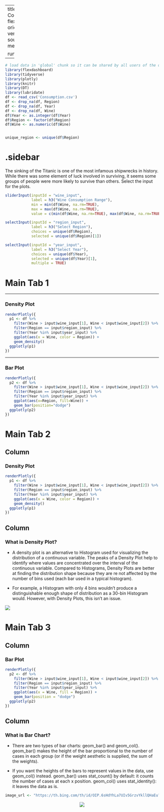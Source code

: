 
---
title: "Consumption - Combination of Inputs"
output: 
  flexdashboard::flex_dashboard:
    orientation: columns
    vertical_layout: fill
    source_code: embed
    social: menu

runtime: shiny
---

```r
# load data in 'global' chunk so it can be shared by all users of the dashboard
library(flexdashboard)
library(tidyverse)
library(plotly)
library(knitr)
library(DT)
library(lubridate)
df <- read_csv('Consumption.csv')
df <- drop_na(df, Region)
df <- drop_na(df, Year)
df <- drop_na(df, Wine)
df$Year <- as.integer(df$Year)
df$Region <- factor(df$Region)
df$Wine <- as.numeric(df$Wine)


unique_region <- unique(df$Region)


```

{.sidebar}
=======================================================================

The sinking of the Titanic is one of the most infamous shipwrecks in history. While there was some element of luck involved in surviving, it seems some groups of people were more likely to survive than others.  Select the input for the plots. 


```r

sliderInput(inputId = "wine_input", 
            label = h3("Wine Consumption Range"),
            min = min(df$Wine, na.rm=TRUE),  
            max = max(df$Wine, na.rm=TRUE),  
            value = c(min(df$Wine, na.rm=TRUE), max(df$Wine, na.rm=TRUE)))  

selectInput(inputId = "region_input", 
            label = h3("Select Region"),
            choices = unique(df$Region), 
            selected = unique(df$Region)[1])  

selectInput(inputId = "year_input", 
            label = h3("Select Year"),
            choices = unique(df$Year),  
            selected = unique(df$Year)[1],  
            multiple = TRUE)

```

Main Tab 1
=======================================================================

-----------------------------------------------------------------------

### Density Plot

```r
renderPlotly({
  p1 <- df %>%
    filter(Wine > input$wine_input[1], Wine < input$wine_input[2]) %>%  
    filter(Region == input$region_input) %>% 
    filter(Year %in% input$year_input) %>%  
    ggplot(aes(x = Wine, color = Region)) +  
    geom_density()  
  ggplotly(p1)  
})

```

-----------------------------------------------------------------------

### Bar Plot

```r
renderPlotly({
  p2 <- df %>% 
    filter(Wine > input$wine_input[1], Wine < input$wine_input[2]) %>%  
    filter(Region == input$region_input) %>% 
    filter(Year %in% input$year_input) %>% 
    ggplot(aes(x=Region, fill=Wine)) +  
    geom_bar(position="dodge")  
  ggplotly(p2)
})

```


Main Tab 2
=======================================================================

Column {data-width=500}
-----------------------------------------------------------------------

### Density Plot

```r
renderPlotly({
  p1 <- df %>%
    filter(Wine > input$wine_input[1], Wine < input$wine_input[2]) %>%  
    filter(Region == input$region_input) %>%  
    filter(Year %in% input$year_input) %>%  
    ggplot(aes(x = Wine, color = Region)) +  
    geom_density()  
  ggplotly(p1)  
})

```

Column {data-width=500}
-----------------------------------------------------------------------

### What is Density Plot?

- A density plot is an alternative to Histogram used for visualizing the distribution of a continuous variable. The peaks of a Density Plot help to identify where values are concentrated over the interval of the continuous variable. Compared to Histograms, Density Plots are better at finding the distribution shape because they are re not affected by the number of bins used (each bar used in a typical histogram).

- For example, a Histogram with only 4 bins wouldn’t produce a distinguishable enough shape of distribution as a 30-bin Histogram would. However, with Density Plots, this isn’t an issue.


![](https://th.bing.com/th/id/OIP.DVy9Rk1U89EZ5YCZelmiFgHaE8?w=269&h=180&c=7&r=0&o=5&dpr=1.5&pid=1.7)





Main Tab 3
=======================================================================

Column {data-width=500}
-----------------------------------------------------------------------

### Bar Plot

```r
renderPlotly({
  p2 <- df %>%
    filter(Wine > input$wine_input[1], Wine < input$wine_input[2]) %>%  
    filter(Region == input$region_input) %>%  
    filter(Year %in% input$year_input) %>%  
    ggplot(aes(x = Wine, fill = Region)) +  
    geom_bar(position = "dodge")  
  ggplotly(p2)  
})


```

Column {data-width=500}
-----------------------------------------------------------------------

### What is Bar Chart?

- There are two types of bar charts: geom_bar() and geom_col(). geom_bar() makes the height of the bar proportional to the number of cases in each group (or if the weight aesthetic is supplied, the sum of the weights). 

- If you want the heights of the bars to represent values in the data, use geom_col() instead. geom_bar() uses stat_count() by default: it counts the number of cases at each x position. geom_col() uses stat_identity(): it leaves the data as is.

```r
image_url <- "https://th.bing.com/th/id/OIP.6sHdYhLa7UIv5GrzvYkllQHaEu?w=304&h=194&c=7&r=0&o=5&dpr=1.5&pid=1.7"
```
<center><img src="`r image_url`"></center>


